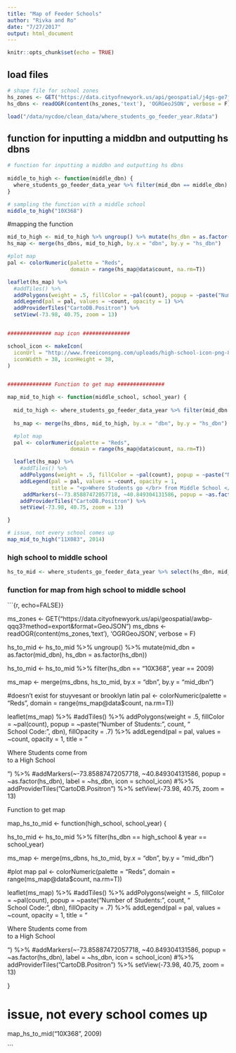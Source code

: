 ```yaml
---
title: "Map of Feeder Schools"
author: "Rivka and Ro"
date: "7/27/2017"
output: html_document
---
```


```r
knitr::opts_chunk$set(echo = TRUE)
```

## load files

```r

# shape file for school zones
hs_zones <- GET("https://data.cityofnewyork.us/api/geospatial/j4gs-ge7j?method=export&format=GeoJSON")
hs_dbns <- readOGR(content(hs_zones,'text'), 'OGRGeoJSON', verbose = F)

load("/data/nycdoe/clean_data/where_students_go_feeder_year.Rdata")

```


## function for inputting a middbn and outputting hs dbns
```r

# function for inputting a middbn and outputting hs dbns
 
middle_to_high <- function(middle_dbn) {
  where_students_go_feeder_data_year %>% filter(mid_dbn == middle_dbn)
}

# sampling the function with a middle school
middle_to_high("10X368")


```


#mapping the function
```r

mid_to_high <- mid_to_high %>% ungroup() %>% mutate(hs_dbn = as.factor(hs_dbn))
hs_map <- merge(hs_dbns, mid_to_high, by.x = "dbn", by.y = "hs_dbn")

#plot map
pal <- colorNumeric(palette = "Reds",
                    domain = range(hs_map@data$count, na.rm=T))

leaflet(hs_map) %>%
  #addTiles() %>% 
  addPolygons(weight = .5, fillColor = ~pal(count), popup = ~paste("Number of Students:", count), fillOpacity = .7) %>% 
  addLegend(pal = pal, values = ~count, opacity = 1) %>%
  addProviderTiles("CartoDB.Positron") %>%
  setView(-73.98, 40.75, zoom = 13)


############## map icon ###############

school_icon <- makeIcon(
  iconUrl = "http://www.freeiconspng.com/uploads/high-school-icon-png-8.png",
  iconWidth = 38, iconHeight = 38,
)


############## Function to get map ###############

map_mid_to_high <- function(middle_school, school_year) {
  
  mid_to_high <- where_students_go_feeder_data_year %>% filter(mid_dbn == middle_school & year == school_year)
  
  hs_map <- merge(hs_dbns, mid_to_high, by.x = "dbn", by.y = "hs_dbn")

  #plot map
  pal <- colorNumeric(palette = "Reds",
                    domain = range(hs_map@data$count, na.rm=T))

  leaflet(hs_map) %>%
    #addTiles() %>% 
    addPolygons(weight = .5, fillColor = ~pal(count), popup = ~paste("Number of Students:", count, "</br>School Code:", dbn), fillOpacity = .7) %>% 
    addLegend(pal = pal, values = ~count, opacity = 1, 
              title = "<p>Where Students go </br> from Middle School </br> to High School</p>") %>%
     addMarkers(~-73.85887472057718, ~40.849304131586, popup = ~as.factor(mid_dbn), label = ~mid_dbn, icon = school_icon) %>%
    addProviderTiles("CartoDB.Positron") %>%
    setView(-73.98, 40.75, zoom = 13)

}

# issue, not every school comes up
map_mid_to_high("11X083", 2014)


```

### high school to middle school
```r

hs_to_mid <- where_students_go_feeder_data_year %>% select(hs_dbn, mid_dbn, year, count) %>% arrange(hs_dbn)

```

### function for map from high school to middle school
```{r, echo=FALSE}}

ms_zones <- GET("https://data.cityofnewyork.us/api/geospatial/awbp-qqq3?method=export&format=GeoJSON")
ms_dbns <- readOGR(content(ms_zones,'text'), 'OGRGeoJSON', verbose = F)

hs_to_mid <- hs_to_mid %>% ungroup() %>% mutate(mid_dbn = as.factor(mid_dbn), hs_dbn = as.factor(hs_dbn))

hs_to_mid <- hs_to_mid %>% filter(hs_dbn == "10X368", year == 2009)

ms_map <- merge(ms_dbns, hs_to_mid, by.x = "dbn", by.y = "mid_dbn")

#doesn't exist for stuyvesant or brooklyn latin
pal <- colorNumeric(palette = "Reds",
                    domain = range(ms_map@data$count, na.rm=T))

  leaflet(ms_map) %>%
    #addTiles() %>% 
    addPolygons(weight = .5, fillColor = ~pal(count), popup = ~paste("Number of Students:", count, "</br>School Code:", dbn), fillOpacity = .7) %>% 
    addLegend(pal = pal, values = ~count, opacity = 1, 
              title = "<p>Where Students come from </br> to a High School</p>") %>%
     #addMarkers(~-73.85887472057718, ~40.849304131586, popup = ~as.factor(hs_dbn), label = ~hs_dbn, icon = school_icon) #%>%
    addProviderTiles("CartoDB.Positron") %>%
    setView(-73.98, 40.75, zoom = 13)


############## Function to get map ###############

map_hs_to_mid <- function(high_school, school_year) {
  
  hs_to_mid <- hs_to_mid %>% filter(hs_dbn == high_school & year == school_year)
  
  ms_map <- merge(ms_dbns, hs_to_mid, by.x = "dbn", by.y = "mid_dbn")

  #plot map
  pal <- colorNumeric(palette = "Reds",
                    domain = range(ms_map@data$count, na.rm=T))

  leaflet(ms_map) %>%
    #addTiles() %>% 
    addPolygons(weight = .5, fillColor = ~pal(count), popup = ~paste("Number of Students:", count, "</br>School Code:", dbn), fillOpacity = .7) %>% 
    addLegend(pal = pal, values = ~count, opacity = 1, 
              title = "<p>Where Students come from </br> to a High School</p>") %>%
     #addMarkers(~-73.85887472057718, ~40.849304131586, popup = ~as.factor(hs_dbn), label = ~hs_dbn, icon = school_icon) #%>%
    addProviderTiles("CartoDB.Positron") %>%
    setView(-73.98, 40.75, zoom = 13)

}

# issue, not every school comes up
map_hs_to_mid("10X368", 2009)


```